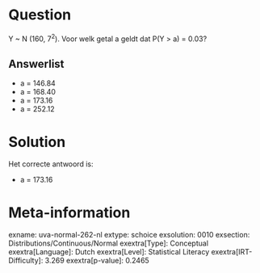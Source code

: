 Question
========

Y \~ N (160, 7^2^). Voor welk getal a geldt dat P(Y \> a) = 0.03?

Answerlist
----------

* a = 146.84
* a = 168.40
* a = 173.16
* a = 252.12

Solution
========

Het correcte antwoord is: 

* a = 173.16

Meta-information
================
exname: uva-normal-262-nl
extype: schoice
exsolution: 0010
exsection: Distributions/Continuous/Normal
exextra[Type]: Conceptual
exextra[Language]: Dutch
exextra[Level]: Statistical Literacy
exextra[IRT-Difficulty]: 3.269
exextra[p-value]: 0.2465
